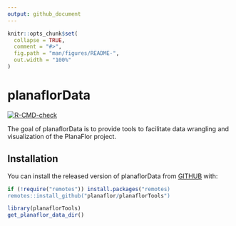 ```yaml
---
output: github_document
---
```


<!-- README.md is generated from README.Rmd. Please edit that file -->

```r
knitr::opts_chunk$set(
  collapse = TRUE,
  comment = "#>",
  fig.path = "man/figures/README-",
  out.width = "100%"
)
```

# planaflorData

<!-- badges: start -->
[![R-CMD-check](https://github.com/planaflor/planaflorTools/workflows/R-CMD-check/badge.svg)](https://github.com/planaflor/planaflorTools/actions)
<!-- badges: end -->

The goal of planaflorData is to provide tools to facilitate data wrangling and visualization of the PlanaFlor project.

## Installation

You can install the released version of planaflorData from [GITHUB](https://github.com/planaflor/planaflorTools) with:

``` r
if (!require("remotes")) install.packages("remotes)
remotes::install_github("planaflor/planaflorTools")
```

```r
library(planaflorTools)
get_planaflor_data_dir()
```
